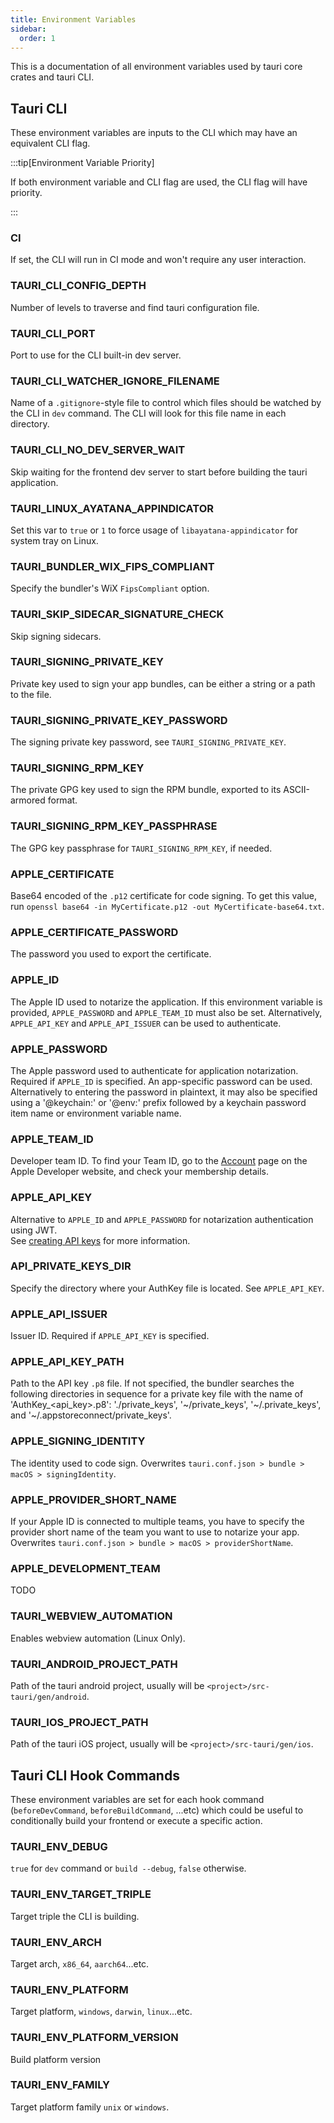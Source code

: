 ```yaml
---
title: Environment Variables
sidebar:
  order: 1
---
```


This is a documentation of all environment variables used by tauri core crates and tauri CLI.

## Tauri CLI

These environment variables are inputs to the CLI which may have an equivalent CLI flag.

:::tip[Environment Variable Priority]

If both environment variable and CLI flag are used, the CLI flag will have priority.

:::

### CI
If set, the CLI will run in CI mode and won't require any user interaction.
### TAURI_CLI_CONFIG_DEPTH
Number of levels to traverse and find tauri configuration file.
### TAURI_CLI_PORT
Port to use for the CLI built-in dev server.
### TAURI_CLI_WATCHER_IGNORE_FILENAME
Name of a `.gitignore`-style file to control which files should be watched by the CLI in `dev` command. The CLI will look for this file name in each directory.
### TAURI_CLI_NO_DEV_SERVER_WAIT
Skip waiting for the frontend dev server to start before building the tauri application.
### TAURI_LINUX_AYATANA_APPINDICATOR
Set this var to `true` or `1` to force usage of `libayatana-appindicator` for system tray on Linux.
### TAURI_BUNDLER_WIX_FIPS_COMPLIANT
Specify the bundler's WiX `FipsCompliant` option.
### TAURI_SKIP_SIDECAR_SIGNATURE_CHECK
Skip signing sidecars.
### TAURI_SIGNING_PRIVATE_KEY
Private key used to sign your app bundles, can be either a string or a path to the file.
### TAURI_SIGNING_PRIVATE_KEY_PASSWORD
The signing private key password, see `TAURI_SIGNING_PRIVATE_KEY`.
### TAURI_SIGNING_RPM_KEY
The private GPG key used to sign the RPM bundle, exported to its ASCII-armored format.
### TAURI_SIGNING_RPM_KEY_PASSPHRASE
The GPG key passphrase for `TAURI_SIGNING_RPM_KEY`, if needed.
### APPLE_CERTIFICATE
Base64 encoded of the `.p12` certificate for code signing. To get this value, run `openssl base64 -in MyCertificate.p12 -out MyCertificate-base64.txt`.
### APPLE_CERTIFICATE_PASSWORD
The password you used to export the certificate.
### APPLE_ID
The Apple ID used to notarize the application. If this environment variable is provided, `APPLE_PASSWORD` and `APPLE_TEAM_ID` must also be set. Alternatively, `APPLE_API_KEY` and `APPLE_API_ISSUER` can be used to authenticate.
### APPLE_PASSWORD
The Apple password used to authenticate for application notarization. Required if `APPLE_ID` is specified. An app-specific password can be used. Alternatively to entering the password in plaintext, it may also be specified using a '@keychain:' or '@env:' prefix followed by a keychain password item name or environment variable name.
### APPLE_TEAM_ID
Developer team ID. To find your Team ID, go to the [Account](https://developer.apple.com/account) page on the Apple Developer website, and check your membership details.
### APPLE_API_KEY
Alternative to `APPLE_ID` and `APPLE_PASSWORD` for notarization authentication using JWT.  
See [creating API keys](https://developer.apple.com/documentation/appstoreconnectapi/creating_api_keys_for_app_store_connect_api) for more information.
### API_PRIVATE_KEYS_DIR
Specify the directory where your AuthKey file is located. See `APPLE_API_KEY`.
### APPLE_API_ISSUER
Issuer ID. Required if `APPLE_API_KEY` is specified.
### APPLE_API_KEY_PATH
Path to the API key `.p8` file. If not specified, the bundler searches the following directories in sequence for a private key file with the name of 'AuthKey\_\<api_key>.p8': './private_keys', '\~/private_keys', '\~/.private_keys', and '\~/.appstoreconnect/private_keys'.
### APPLE_SIGNING_IDENTITY
The identity used to code sign. Overwrites `tauri.conf.json > bundle > macOS > signingIdentity`.
### APPLE_PROVIDER_SHORT_NAME
If your Apple ID is connected to multiple teams, you have to specify the provider short name of the team you want to use to notarize your app. Overwrites `tauri.conf.json > bundle > macOS > providerShortName`.
### APPLE_DEVELOPMENT_TEAM
TODO
### TAURI_WEBVIEW_AUTOMATION
Enables webview automation (Linux Only).
### TAURI_ANDROID_PROJECT_PATH
Path of the tauri android project, usually will be `<project>/src-tauri/gen/android`.
### TAURI_IOS_PROJECT_PATH
Path of the tauri iOS project, usually will be `<project>/src-tauri/gen/ios`.

## Tauri CLI Hook Commands

These environment variables are set for each hook command (`beforeDevCommand`, `beforeBuildCommand`, ...etc) which could be useful to conditionally build your frontend or execute a specific action.

### TAURI_ENV_DEBUG
`true` for `dev` command or `build --debug`, `false` otherwise.
### TAURI_ENV_TARGET_TRIPLE
Target triple the CLI is building.
### TAURI_ENV_ARCH
Target arch, `x86_64`, `aarch64`...etc.
### TAURI_ENV_PLATFORM
Target platform, `windows`, `darwin`, `linux`...etc.
### TAURI_ENV_PLATFORM_VERSION
Build platform version
### TAURI_ENV_FAMILY
Target platform family `unix` or `windows`.
